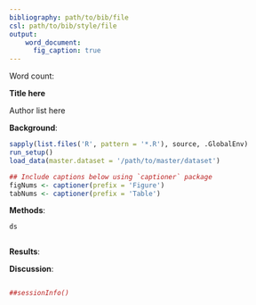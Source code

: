 ```yaml
---
bibliography: path/to/bib/file
csl: path/to/bib/style/file
output:
    word_document:
      fig_caption: true
---
```


Word count: 

**Title here**

Author list here

**Background**: 

```r
sapply(list.files('R', pattern = '*.R'), source, .GlobalEnv)
run_setup()
load_data(master.dataset = '/path/to/master/dataset')
```

```r
## Include captions below using `captioner` package
figNums <- captioner(prefix = 'Figure')
tabNums <- captioner(prefix = 'Table')
```

**Methods**: 

```r
ds
```

```r

```


**Results**:

**Discussion**:

```r

```

<!-- Session info -->
```r
##sessionInfo()
```

